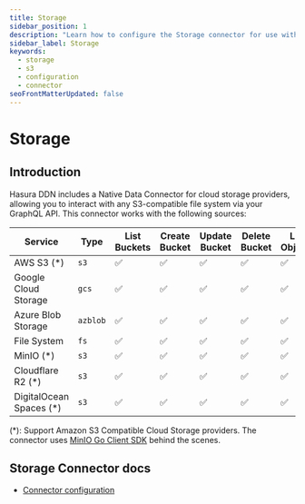 ```yaml
---
title: Storage
sidebar_position: 1
description: "Learn how to configure the Storage connector for use with an S3-compatible cloud storage provider."
sidebar_label: Storage
keywords:
  - storage
  - s3
  - configuration
  - connector
seoFrontMatterUpdated: false
---
```


# Storage

## Introduction

Hasura DDN includes a Native Data Connector for cloud storage providers, allowing you to interact with any S3-compatible
file system via your GraphQL API. This connector works with the following sources:

| Service                  | Type     | List Buckets | Create Bucket | Update Bucket | Delete Bucket | List Objects | Upload | Download | Delete Object | Soft-Delete | Presigned-URL |
| ------------------------ | -------- | ------------ | ------------- | ------------- | ------------- | ------------ | ------ | -------- | ------------- | ----------- | ------------- |
| AWS S3 (\*)              | `s3`     | ✅           | ✅            | ✅            | ✅            | ✅           | ✅     | ✅       | ✅            | ❌          | ✅            |
| Google Cloud Storage     | `gcs`    | ✅           | ✅            | ✅            | ✅            | ✅           | ✅     | ✅       | ✅            | ✅          | ✅            |
| Azure Blob Storage       | `azblob` | ✅           | ✅            | ✅            | ✅            | ✅           | ✅     | ✅       | ✅            | ✅          | ✅            |
| File System              | `fs`     | ✅           | ✅            | ✅            | ✅            | ✅           | ✅     | ✅       | ✅            | ❌          | ❌            |
| MinIO (\*)               | `s3`     | ✅           | ✅            | ✅            | ✅            | ✅           | ✅     | ✅       | ✅            | ❌          | ✅            |
| Cloudflare R2 (\*)       | `s3`     | ✅           | ✅            | ✅            | ✅            | ✅           | ✅     | ✅       | ✅            | ❌          | ✅            |
| DigitalOcean Spaces (\*) | `s3`     | ✅           | ✅            | ✅            | ✅            | ✅           | ✅     | ✅       | ✅            | ❌          | ✅            |

(\*): Support Amazon S3 Compatible Cloud Storage providers. The connector uses
[MinIO Go Client SDK](https://github.com/minio/minio-go) behind the scenes.

## Storage Connector docs

- [Connector configuration](/reference/connectors/storage/configuration.mdx)

